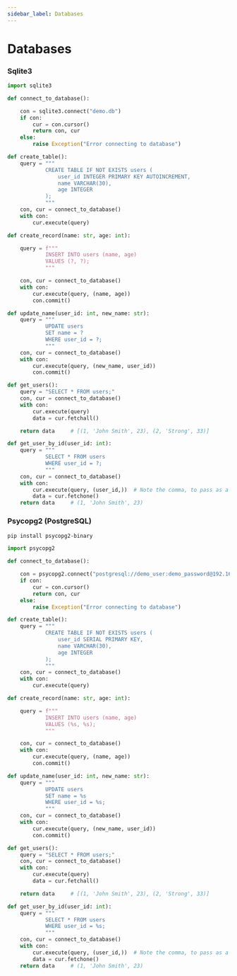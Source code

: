 ```yaml
---
sidebar_label: Databases
---
```


# Databases

### Sqlite3

```python
import sqlite3

def connect_to_database():

    con = sqlite3.connect("demo.db")
    if con:
        cur = con.cursor()
        return con, cur
    else:
        raise Exception("Error connecting to database")

def create_table():
    query = """
            CREATE TABLE IF NOT EXISTS users (
                user_id INTEGER PRIMARY KEY AUTOINCREMENT,
                name VARCHAR(30),
                age INTEGER
            );
            """
    con, cur = connect_to_database()
    with con:
        cur.execute(query)

def create_record(name: str, age: int):

    query = f"""
            INSERT INTO users (name, age)
            VALUES (?, ?);
            """

    con, cur = connect_to_database()
    with con:
        cur.execute(query, (name, age))
        con.commit()

def update_name(user_id: int, new_name: str):
    query = """
            UPDATE users
            SET name = ?
            WHERE user_id = ?;
            """
    con, cur = connect_to_database()
    with con:
        cur.execute(query, (new_name, user_id))
        con.commit()

def get_users():
    query = "SELECT * FROM users;"
    con, cur = connect_to_database()
    with con:
        cur.execute(query)
        data = cur.fetchall()

    return data     # [(1, 'John Smith', 23), (2, 'Strong', 33)]

def get_user_by_id(user_id: int):
    query = """
            SELECT * FROM users
            WHERE user_id = ?;
            """
    con, cur = connect_to_database()
    with con:
        cur.execute(query, (user_id,))  # Note the comma, to pass as a tuple
        data = cur.fetchone()
    return data     # (1, 'John Smith', 23)
```

### Psycopg2 (PostgreSQL)

```bash
pip install psycopg2-binary
```

```python
import psycopg2

def connect_to_database():

    con = psycopg2.connect("postgresql://demo_user:demo_password@192.168.129.11:5432/demo_db")
    if con:
        cur = con.cursor()
        return con, cur
    else:
        raise Exception("Error connecting to database")

def create_table():
    query = """
            CREATE TABLE IF NOT EXISTS users (
                user_id SERIAL PRIMARY KEY,
                name VARCHAR(30),
                age INTEGER
            );
            """
    con, cur = connect_to_database()
    with con:
        cur.execute(query)

def create_record(name: str, age: int):

    query = f"""
            INSERT INTO users (name, age)
            VALUES (%s, %s);
            """

    con, cur = connect_to_database()
    with con:
        cur.execute(query, (name, age))
        con.commit()

def update_name(user_id: int, new_name: str):
    query = """
            UPDATE users
            SET name = %s
            WHERE user_id = %s;
            """
    con, cur = connect_to_database()
    with con:
        cur.execute(query, (new_name, user_id))
        con.commit()

def get_users():
    query = "SELECT * FROM users;"
    con, cur = connect_to_database()
    with con:
        cur.execute(query)
        data = cur.fetchall()

    return data     # [(1, 'John Smith', 23), (2, 'Strong', 33)]

def get_user_by_id(user_id: int):
    query = """
            SELECT * FROM users
            WHERE user_id = %s;
            """
    con, cur = connect_to_database()
    with con:
        cur.execute(query, (user_id,))  # Note the comma, to pass as a tuple
        data = cur.fetchone()
    return data     # (1, 'John Smith', 23)
```

